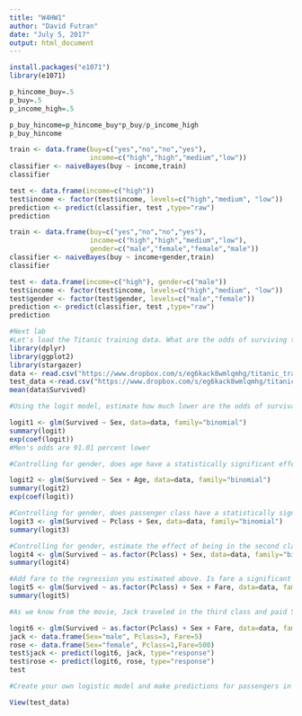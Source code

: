 ---
title: "W4HW1"
author: "David Futran"
date: "July 5, 2017"
output: html_document
---

```{r }
install.packages("e1071")
library(e1071)

```

```{r }
p_hincome_buy=.5
p_buy=.5
p_income_high=.5

p_buy_hincome=p_hincome_buy*p_buy/p_income_high
p_buy_hincome


```

```{r }
train <- data.frame(buy=c("yes","no","no","yes"), 
                    income=c("high","high","medium","low"))
classifier <- naiveBayes(buy ~ income,train)
classifier
```

```{r }
test <- data.frame(income=c("high"))
test$income <- factor(test$income, levels=c("high","medium", "low"))
prediction <- predict(classifier, test ,type="raw")
prediction

```

```{r }
train <- data.frame(buy=c("yes","no","no","yes"), 
                    income=c("high","high","medium","low"),
                    gender=c("male","female","female","male"))
classifier <- naiveBayes(buy ~ income+gender,train)
classifier
```

```{r }
test <- data.frame(income=c("high"), gender=c("male"))
test$income <- factor(test$income, levels=c("high","medium", "low"))
test$gender <- factor(test$gender, levels=c("male","female"))
prediction <- predict(classifier, test ,type="raw")
prediction
```

```{r }
#Next lab
#Let's load the Titanic training data. What are the odds of surviving the shipwreck?
library(dplyr)
library(ggplot2)
library(stargazer)
data <- read.csv("https://www.dropbox.com/s/eg6kack8wmlqmhg/titanic_train.csv?raw=1")
test_data <-read.csv("https://www.dropbox.com/s/eg6kack8wmlqmhg/titanic_test.csv?raw=1")
mean(data$Survived)
```

```{r }
#Using the logit model, estimate how much lower are the odds of survival for men relative to women?

logit1 <- glm(Survived ~ Sex, data=data, family="binomial")
summary(logit)
exp(coef(logit))
#Men's odds are 91.01 percent lower
```

```{r }
#Controlling for gender, does age have a statistically significant effect on the odds of survival? If so, what is the magnitude of that effect?

logit2 <- glm(Survived ~ Sex + Age, data=data, family="binomial")
summary(logit2)
exp(coef(logit))

```

```{r }
#Controlling for gender, does passenger class have a statistically significant effect on the odds of survival? If so, what is the magnitude of that effect?
logit3 <- glm(Survived ~ Pclass + Sex, data=data, family="binomial")
summary(logit3)
```

```{r }
#Controlling for gender, estimate the effect of being in the second class relative to first class, and the effect of being in the third relative to first.
logit4 <- glm(Survived ~ as.factor(Pclass) + Sex, data=data, family="binomial")
summary(logit4)

```

```{r }
#Add fare to the regression you estimated above. Is fare a significant determinant of survival controlling for gender and passenger class? Do you think that if we regressed survival on just gender and fare, fare would be significant? Explain.
logit5 <- glm(Survived ~ as.factor(Pclass) + Sex + Fare, data=data, family="binomial")
summary(logit5)
```

```{r }
#As we know from the movie, Jack traveled in the third class and paid 5 pounds (I know that Jack actually won the ticket in poker, but Swen, from whom Jack won the ticket, paid .). Rose traveled in the first class and paid 500 for her ticket (I know that her fiancee, Cal Hockley - Pittsburgh steel tycoon, actually bought the ticket, but .). What is the probability that Jack will survive? What is the probability that Rose will survive?

logit6 <- glm(Survived ~ as.factor(Pclass) + Sex + Fare, data=data, family="binomial")
jack <- data.frame(Sex="male", Pclass=3, Fare=5)
rose <- data.frame(Sex="female", Pclass=1,Fare=500)
test$jack <- predict(logit6, jack, type="response")
test$rose <- predict(logit6, rose, type="response")
test

```

```{r }
#Create your own logistic model and make predictions for passengers in the Titanic test data set. Keep in mind that you must make predictions for all passengers in the test data (even those with missing values). Use your own probability cut off for predicting survival (0.5 is a natural start). Submit your predictions to kaggle, did you do better with logistic regression than with decision trees? Which algorithm do you like better?

View(test_data)

```

```{r }

```

